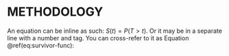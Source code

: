 # METHODOLOGY {#methodology-chapter}

An equation can be inline as such: $S(t) = P(T > t)$. Or it may be in a separate line with a number and tag. You can cross-refer to it as Equation \@ref(eq:survivor-func):

\begin{equation}
S(t) = P(T > t) (\#eq:survivor-func)
\end{equation}

\lipsum[7]